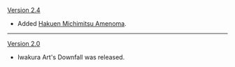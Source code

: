 {{Change History/Header}}
[[Version 2.4]]
* Added [[Hakuen Michimitsu Amenoma]].
----
[[Version 2.0]]
* Iwakura Art's Downfall was released.